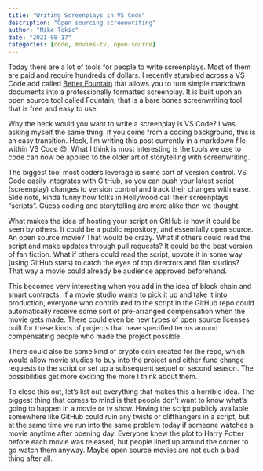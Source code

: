 ```yaml
---
title: "Writing Screenplays in VS Code"
description: "Open sourcing screenwriting"
author: "Mike Tokic"
date: "2021-08-17"
categories: [code, movies-tv, open-source]
---
```


Today there are a lot of tools for people to write screenplays. Most of them are paid and require hundreds of dollars. I recently stumbled across a VS Code add called [Better Fountain](https://marketplace.visualstudio.com/items?itemName=piersdeseilligny.betterfountain) that allows you to turn simple markdown documents into a professionally formatted screenplay. It is built upon an open source tool called Fountain, that is a bare bones screenwriting tool that is free and easy to use. 

Why the heck would you want to write a screenplay is VS Code? I was asking myself the same thing. If you come from a coding background, this is an easy transition. Heck, I'm writing this post currently in a markdown file within VS Code 😎. What I think is most interesting is the tools we use to code can now be applied to the older art of storytelling with screenwriting. 

The biggest tool most coders leverage is some sort of version control. VS Code easily integrates with GitHub, so you can push your latest script (screenplay) changes to version control and track their changes with ease. Side note, kinda funny how folks in Hollywood call their screenplays "scripts". Guess coding and storytelling are more alike then we thought. 

What makes the idea of hosting your script on GitHub is how it could be seen by others. It could be a public repository, and essentially open source. An open source movie? That would be crazy. What if others could read the script and make updates through pull requests? It could be the best version of fan fiction. What if others could read the script, upvote it in some way (using GitHub stars) to catch the eyes of top directors and film studios? That way a movie could already be audience approved beforehand. 

This becomes very interesting when you add in the idea of block chain and smart contracts. If a movie studio wants to pick it up and take it into production, everyone who contributed to the script in the GitHub repo could automatically receive some sort of pre-arranged compensation when the movie gets made. There could even be new types of open source licenses built for these kinds of projects that have specified terms around compensating people who made the project possible. 

There could also be some kind of crypto coin created for the repo, which would allow movie studios to buy into the project and either fund change requests to the script or set up a subsequent sequel or second season. The possibilities get more exciting the more I think about them. 

To close this out, let's list out everything that makes this a horrible idea. The biggest thing that comes to mind is that people don't want to know what's going to happen in a movie or tv show. Having the script publicly available somewhere like GitHub could ruin any twists or cliffhangers in a script, but at the same time we run into the same problem today if someone watches a movie anytime after opening day. Everyone knew the plot to Harry Potter before each movie was released, but people lined up around the corner to go watch them anyway. Maybe open source movies are not such a bad thing after all. 
